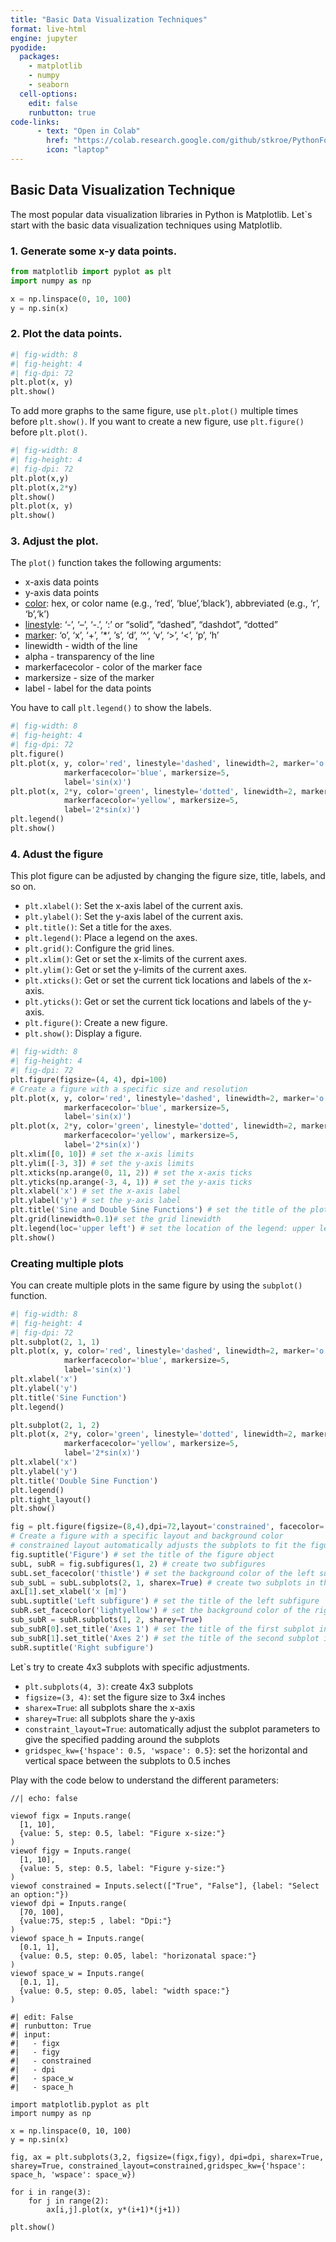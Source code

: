 ```yaml
---
title: "Basic Data Visualization Techniques"
format: live-html
engine: jupyter
pyodide:
  packages:
    - matplotlib
    - numpy
    - seaborn
  cell-options:
    edit: false
    runbutton: true
code-links:
      - text: "Open in Colab"
        href: "https://colab.research.google.com/github/stkroe/PythonForChemists/blob/main/course/chapters/Basics/Lecture1/SimplePlot.ipynb"
        icon: "laptop"
---
```



## Basic Data Visualization Technique {.unnumbered}


The most popular data visualization libraries in Python is Matplotlib.
Let`s start with the basic data visualization techniques using Matplotlib.


### 1. Generate some x-y data points. {.unnumbered}

```python
from matplotlib import pyplot as plt
import numpy as np

x = np.linspace(0, 10, 100)
y = np.sin(x)
```



### 2. Plot the data points. {.unnumbered}

```python
#| fig-width: 8
#| fig-height: 4
#| fig-dpi: 72
plt.plot(x, y)
plt.show()
```

To add more graphs to the same figure, use `plt.plot()` multiple times before `plt.show()`.
If you want to create a new figure, use `plt.figure()` before `plt.plot()`.

```python
#| fig-width: 8
#| fig-height: 4
#| fig-dpi: 72
plt.plot(x,y)
plt.plot(x,2*y)
plt.show()
plt.plot(x, y)
plt.show()
```

### 3. Adjust the plot. {.unnumbered}


The `plot()` function takes the following arguments:

- x-axis data points
- y-axis data points
- [color](https://matplotlib.org/stable/users/explain/colors/colors.html): hex, or color name (e.g., 'red', 'blue','black'), abbreviated (e.g., 'r', 'b','k')
- [linestyle](https://matplotlib.org/stable/gallery/lines_bars_and_markers/linestyles.html): '-', '--', '-.', ':' or "solid", "dashed", "dashdot", "dotted"
- [marker](https://matplotlib.org/stable/api/markers_api.html): 'o', 'x', '+', '*', 's', 'd', '^', 'v', '>', '<', 'p', 'h'
- linewidth - width of the line
- alpha - transparency of the line
- markerfacecolor - color of the marker face
- markersize - size of the marker
- label - label for the data points



You have to call `plt.legend()` to show the labels.

```python
#| fig-width: 8
#| fig-height: 4
#| fig-dpi: 72
plt.figure()
plt.plot(x, y, color='red', linestyle='dashed', linewidth=2, marker='o', 
            markerfacecolor='blue', markersize=5,
            label='sin(x)')
plt.plot(x, 2*y, color='green', linestyle='dotted', linewidth=2, marker='x',
            markerfacecolor='yellow', markersize=5,
            label='2*sin(x)')
plt.legend()
plt.show()
```

### 4. Adust the figure {.unnumbered}


This plot figure can be adjusted by changing the figure size, title, labels, and so on.
 
- `plt.xlabel()`: Set the x-axis label of the current axis.
- `plt.ylabel()`: Set the y-axis label of the current axis.
- `plt.title()`: Set a title for the axes.
- `plt.legend()`: Place a legend on the axes.
- `plt.grid()`: Configure the grid lines.
- `plt.xlim()`: Get or set the x-limits of the current axes.
- `plt.ylim()`: Get or set the y-limits of the current axes.
- `plt.xticks()`: Get or set the current tick locations and labels of the x-axis.
- `plt.yticks()`: Get or set the current tick locations and labels of the y-axis.
- `plt.figure()`: Create a new figure.
- `plt.show()`: Display a figure.

```python
#| fig-width: 8
#| fig-height: 4
#| fig-dpi: 72
plt.figure(figsize=(4, 4), dpi=100)
# Create a figure with a specific size and resolution
plt.plot(x, y, color='red', linestyle='dashed', linewidth=2, marker='o', 
            markerfacecolor='blue', markersize=5,
            label='sin(x)')
plt.plot(x, 2*y, color='green', linestyle='dotted', linewidth=2, marker='x',
            markerfacecolor='yellow', markersize=5,
            label='2*sin(x)')
plt.xlim([0, 10]) # set the x-axis limits
plt.ylim([-3, 3]) # set the y-axis limits
plt.xticks(np.arange(0, 11, 2)) # set the x-axis ticks
plt.yticks(np.arange(-3, 4, 1)) # set the y-axis ticks
plt.xlabel('x') # set the x-axis label
plt.ylabel('y') # set the y-axis label
plt.title('Sine and Double Sine Functions') # set the title of the plot
plt.grid(linewidth=0.1)# set the grid linewidth
plt.legend(loc='upper left') # set the location of the legend: upper left, upper right, lower left, lower right
plt.show()
```

### Creating multiple plots {.unnumbered}

You can create multiple plots in the same figure by using the `subplot()` function.



```python
#| fig-width: 8
#| fig-height: 4
#| fig-dpi: 72
plt.subplot(2, 1, 1)
plt.plot(x, y, color='red', linestyle='dashed', linewidth=2, marker='o', 
            markerfacecolor='blue', markersize=5,
            label='sin(x)')
plt.xlabel('x')
plt.ylabel('y')
plt.title('Sine Function')
plt.legend()

plt.subplot(2, 1, 2)
plt.plot(x, 2*y, color='green', linestyle='dotted', linewidth=2, marker='x',
            markerfacecolor='yellow', markersize=5,
            label='2*sin(x)')
plt.xlabel('x')
plt.ylabel('y')
plt.title('Double Sine Function')
plt.legend()   
plt.tight_layout()
plt.show()
```

```python
fig = plt.figure(figsize=(8,4),dpi=72,layout='constrained', facecolor='lightskyblue')
# Create a figure with a specific layout and background color
# constrained layout automatically adjusts the subplots to fit the figure
fig.suptitle('Figure') # set the title of the figure object
subL, subR = fig.subfigures(1, 2) # create two subfigures
subL.set_facecolor('thistle') # set the background color of the left subfigure
sub_subL = subL.subplots(2, 1, sharex=True) # create two subplots in the left subfigure
axL[1].set_xlabel('x [m]')
subL.suptitle('Left subfigure') # set the title of the left subfigure
subR.set_facecolor('lightyellow') # set the background color of the right subfigure
sub_subR = subR.subplots(1, 2, sharey=True) 
sub_subR[0].set_title('Axes 1') # set the title of the first subplot in the right subfigure
sub_subR[1].set_title('Axes 2') # set the title of the second subplot in the right subfigure
subR.suptitle('Right subfigure')
```


Let`s try to create 4x3 subplots with specific adjustments.

- `plt.subplots(4, 3)`: create 4x3 subplots
- `figsize=(3, 4)`: set the figure size to 3x4 inches
- `sharex=True`: all subplots share the x-axis
- `sharey=True`: all subplots share the y-axis
-  `constraint_layout=True`: automatically adjust the subplot parameters to give the specified padding around the subplots
- `gridspec_kw={'hspace': 0.5, 'wspace': 0.5}`: set the horizontal and vertical space between the subplots to 0.5 inches


Play with the code below to understand the different parameters:


```ojs
//| echo: false

viewof figx = Inputs.range(
  [1, 10], 
  {value: 5, step: 0.5, label: "Figure x-size:"}
)
viewof figy = Inputs.range(
  [1, 10], 
  {value: 5, step: 0.5, label: "Figure y-size:"}
)
viewof constrained = Inputs.select(["True", "False"], {label: "Select an option:"})
viewof dpi = Inputs.range(
  [70, 100], 
  {value:75, step:5 , label: "Dpi:"}
)
viewof space_h = Inputs.range(
  [0.1, 1], 
  {value: 0.5, step: 0.05, label: "horizonatal space:"}
)
viewof space_w = Inputs.range(
  [0.1, 1], 
  {value: 0.5, step: 0.05, label: "width space:"}
)
```

```pyodide
#| edit: False
#| runbutton: True
#| input:
#|   - figx
#|   - figy
#|   - constrained
#|   - dpi
#|   - space_w
#|   - space_h

import matplotlib.pyplot as plt
import numpy as np

x = np.linspace(0, 10, 100)
y = np.sin(x)

fig, ax = plt.subplots(3,2, figsize=(figx,figy), dpi=dpi, sharex=True, sharey=True, constrained_layout=constrained,gridspec_kw={'hspace': space_h, 'wspace': space_w})

for i in range(3):
    for j in range(2):
        ax[i,j].plot(x, y*(i+1)*(j+1))

plt.show()

```








